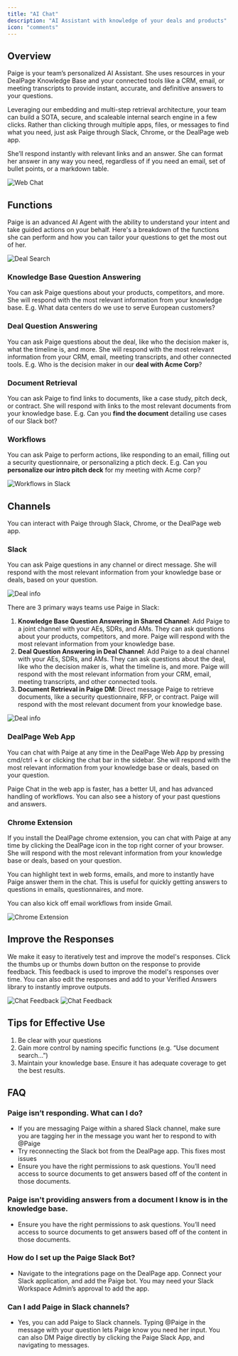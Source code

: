 ```yaml
---
title: "AI Chat"
description: "AI Assistant with knowledge of your deals and products"
icon: "comments"
---
```


## Overview
Paige is your team’s personalized AI Assistant. She uses resources in your DealPage Knowledge Base and your connected tools like a CRM, email, or meeting transcripts to provide instant, accurate, and definitive answers to your questions.

Leveraging our embedding and multi-step retrieval architecture, your team can build a SOTA, secure, and scaleable internal search engine in a few clicks. Rather than clicking through multiple apps, files, or messages to find what you need, just ask Paige through Slack, Chrome, or the DealPage web app.

She’ll respond instantly with relevant links and an answer. She can format her answer in any way you need, regardless of if you need an email, set of bullet points, or a markdown table.

<img src="/images/web-app-chat.png" alt="Web Chat" />

## Functions

Paige is an advanced AI Agent with the ability to understand your intent and take guided actions on your behalf. Here's a breakdown of the functions she can perform and how you can tailor your questions to get the most out of her.

<img src="/images/web-app-deal-search.png" alt="Deal Search" />

### Knowledge Base Question Answering
You can ask Paige questions about your products, competitors, and more. She will respond with the most relevant information from your knowledge base.
E.g. What data centers do we use to serve European customers?

### Deal Question Answering
You can ask Paige questions about the deal, like who the decision maker is, what the timeline is, and more. She will respond with the most relevant information from your CRM, email, meeting transcripts, and other connected tools.
E.g. Who is the decision maker in our **deal with Acme Corp**?

### Document Retrieval
You can ask Paige to find links to documents, like a case study, pitch deck, or contract. She will respond with links to the most relevant documents from your knowledge base.
E.g. Can you **find the document** detailing use cases of our Slack bot?

### Workflows
You can ask Paige to perform actions, like responding to an email, filling out a security questionnaire, or personalizing a ptich deck.
E.g. Can you **personalize our intro pitch deck** for my meeting with Acme corp?

<img src="/images/Slack-workflow-kickoff.png" alt="Workflows in Slack" />


## Channels
You can interact with Paige through Slack, Chrome, or the DealPage web app.

### Slack
You can ask Paige questions in any channel or direct message. She will respond with the most relevant information from your knowledge base or deals, based on your question.

<img src="/images/slackchannelresponse.png" alt="Deal info" />


There are 3 primary ways teams use Paige in Slack:
1. **Knowledge Base Question Answering in Shared Channel**: Add Paige to a joint channel with your AEs, SDRs, and AMs. They can ask questions about your products, competitors, and more. Paige will respond with the most relevant information from your knowledge base.
2. **Deal Question Answering in Deal Channel**: Add Paige to a deal channel with your AEs, SDRs, and AMs. They can ask questions about the deal, like who the decision maker is, what the timeline is, and more. Paige will respond with the most relevant information from your CRM, email, meeting transcripts, and other connected tools.
3. **Document Retrieval in Paige DM**: Direct message Paige to retrieve documents, like a security questionnaire, RFP, or contract. Paige will respond with the most relevant document from your knowledge base.

<img src="/images/dealinfo.png" alt="Deal info" />

### DealPage Web App
You can chat with Paige at any time in the DealPage Web App by pressing cmd/ctrl + k or clicking the chat bar in the sidebar. She will respond with the most relevant information from your knowledge base or deals, based on your question.

Paige Chat in the web app is faster, has a better UI, and has advanced handling of workflows. You can also see a history of your past questions and answers.

### Chrome Extension
If you install the DealPage chrome extension, you can chat with Paige at any time by clicking the DealPage icon in the top right corner of your browser. She will respond with the most relevant information from your knowledge base or deals, based on your question.

You can highlight text in web forms, emails, and more to instantly have Paige answer them in the chat. This is useful for quickly getting answers to questions in emails, questionnaires, and more.

You can also kick off email workflows from inside Gmail.

<img src="/images/chrome_extension.png" alt="Chrome Extension" />

## Improve the Responses
We make it easy to iteratively test and improve the model's responses. Click the thumbs up or thumbs down button on the response to provide feedback. This feedback is used to improve the model's responses over time. You can also edit the responses and add to your Verified Answers library to instantly improve outputs.

<img src="/images/chat-feedback.png" alt="Chat Feedback" />

<img src="/images/chat-verified-answer.png" alt="Chat Feedback" />


## Tips for Effective Use
1. Be clear with your questions
2. Gain more control by naming specific functions (e.g. “Use document search…”)
3. Maintain your knowledge base. Ensure it has adequate coverage to get the best results.

## FAQ

### Paige isn’t responding. What can I do?
* If you are messaging Paige within a shared Slack channel, make sure you are tagging her in the message you want her to respond to with @Paige
* Try reconnecting the Slack bot from the DealPage app. This fixes most issues
* Ensure you have the right permissions to ask questions. You’ll need access to source documents to get answers based off of the content in those documents.

### Paige isn't providing answers from a document I know is in the knowledge base.
* Ensure you have the right permissions to ask questions. You’ll need access to source documents to get answers based off of the content in those documents.

### How do I set up the Paige Slack Bot?
* Navigate to the integrations page on the DealPage app. Connect your Slack application, and add the Paige bot. You may need your Slack Workspace Admin’s approval to add the app.

### Can I add Paige in Slack channels?
* Yes, you can add Paige to Slack channels. Typing @Paige in the message with your question lets Paige know you need her input. You can also DM Paige directly by clicking the Paige Slack App, and navigating to messages.
‍